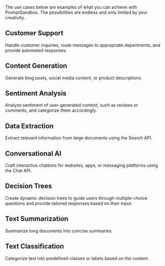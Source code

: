
The use cases below are examples of what you can achieve with PromptSandbox. The possibilities 
are endless and only limited by your creativity.

## Customer Support
Handle customer inquiries, route messages to appropriate
departments, and provide automated responses.

## Content Generation
Generate blog posts, social media content, or product descriptions.
	

## Sentiment Analysis
Analyze sentiment of user-generated content, such as reviews or
comments, and categorize them accordingly.
	

## Data Extraction
Extract relevant information from large documents using the Search
API.
	

## Conversational AI
Craft interactive chatbots for websites, apps, or messaging
platforms using the Chat API.
	

## Decision Trees
Create dynamic decision trees to guide users through multiple-choice
questions and provide tailored responses based on their input.
	

## Text Summarization
Summarize long documents into concise summaries.

## Text Classification
Categorize text into predefined classes or labels based on the
content.

